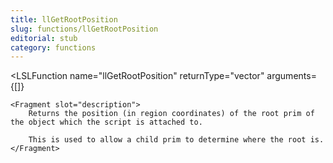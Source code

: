 ```yaml
---
title: llGetRootPosition
slug: functions/llGetRootPosition
editorial: stub
category: functions
---
```


<LSLFunction
	name="llGetRootPosition"
	returnType="vector"
	arguments={[]}
>
	<Fragment slot="description">
		Returns the position (in region coordinates) of the root prim of the object which the script is attached to.
		
		This is used to allow a child prim to determine where the root is.
	</Fragment>
</LSLFunction>
